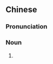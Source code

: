 ==Chinese==
{{zh-forms|s=傻瓜机|type=21}}

===Pronunciation===
{{zh-pron
|m=shǎguājī
|c=so4 gwaa1 gei1
|cat=n
}}

===Noun===
{{zh-noun}}

# {{zh-alt-name|傻瓜相機|{{w|point-and-shoot camera}}}}

{{zh-cat|Photography}}